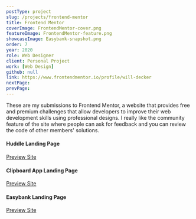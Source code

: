 ```yaml
---
postType: project
slug: /projects/frontend-mentor
title: Frontend Mentor
coverImage: FrontendMentor-cover.png
featureImage: FrontendMentor-feature.png
showcaseImage: Easybank-snapshot.png
order: 7
year: 2020
role: Web Designer
client: Personal Project
work: [Web Design]
github: null
link: https://www.frontendmentor.io/profile/will-decker
nextPage:
prevPage:
---
```


These are my submissions to Frontend Mentor, a website that provides free and premium challenges that allow developers to improve their web development skills using professional designs. I really like the community feature of the site where people can ask for feedback and you can review the code of other members' solutions.

#### Huddle Landing Page

[Preview Site](https://huddle-main.vercel.app/)

#### Clipboard App Landing Page

[Preview Site](https://clipboard.willdecker.vercel.app/)

#### Easybank Landing Page

[Preview Site](https://easybank.willdecker.vercel.app/)
